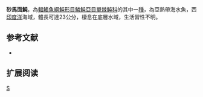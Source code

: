 {{Speciesbox 
| taxon = Thamnaconus arenaceus
| status = NE
| status_system = IUCN3.1
| authority = [[Barnard|Barnard]], 1927
| synonyms = *''Cantherines arenaceus,Barnard, 1927''
*''Cantherhines arenaceus,Barnard, 1927''
}}

'''砂馬面魨'''，為[[輻鰭魚綱|輻鰭魚綱]][[魨形目|魨形目]][[鱗魨亞目|鱗魨亞目]][[單棘魨科|單棘魨科]]的其中一[[種|種]]，為亞熱帶海水魚，西[[印度洋|印度洋]]海域，體長可達23公分，棲息在底層水域，生活習性不明。

==参考文献==
*{{FishBase_species|genus=Thamnaconus|species=arenaceus|year=2014|month=3}}

== 扩展阅读 ==
{{refbegin}}
{{wikispecies-inline|Thamnaconus arenaceus|砂馬面魨}}
{{refend}}
{{taxonbar}}

[[Category:馬面魨屬|S]]